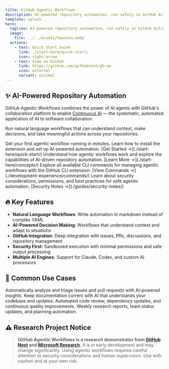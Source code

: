 ```yaml
---
title: GitHub Agentic Workflows
description: AI-powered repository automation, run safely in GitHub Actions
template: splash
hero:
  tagline: AI-powered repository automation, run safely in GitHub Actions
  image:
    file: ../../assets/houston.webp
  actions:
    - text: Quick Start Guide
      link: ./start-here/quick-start/
      icon: right-arrow
    - text: View on GitHub
      link: https://github.com/githubnext/gh-aw
      icon: external
      variant: minimal
---
```



## ✨ AI-Powered Repository Automation

GitHub Agentic Workflows combines the power of AI agents with GitHub's collaboration platform to enable [Continuous AI](https://githubnext.com/projects/continuous-ai) — the systematic, automated application of AI to software collaboration.

Run natural language workflows that can understand context, make decisions, and take meaningful actions across your repositories.

<CardGrid stagger>
	<Card title="🚀 Quick Start" icon="rocket">
		Get your first agentic workflow running in minutes. Learn how to install the extension and set up AI-powered automation.
		[Get Started →](./start-here/quick-start/)
	</Card>
	<Card title="📖 Learn Concepts" icon="open-book">
		Understand how agentic workflows work and explore the capabilities of AI-driven repository automation.
		[Learn More →](./start-here/concepts/)
	</Card>
	<Card title="🔧 Browse Commands" icon="setting">
		Explore all available CLI commands for managing agentic workflows with the GitHub CLI extension.
		[View Commands →](./development-experience/commands/)
	</Card>
	<Card title="🔒 Security Guide" icon="lock">
		Learn about security considerations, permissions, and best practices for safe agentic automation.
		[Security Notes →](./guides/security-notes/)
	</Card>
</CardGrid>

## 🔥 Key Features

- **Natural Language Workflows**: Write automation in markdown instead of complex YAML
- **AI-Powered Decision Making**: Workflows that understand context and adapt to situations
- **GitHub Integration**: Deep integration with issues, PRs, discussions, and repository management
- **Security First**: Sandboxed execution with minimal permissions and safe output processing
- **Multiple AI Engines**: Support for Claude, Codex, and custom AI processors

## 🎯 Common Use Cases

<CardGrid>
	<Card title="🏷️ Intelligent Triage" icon="tag">
		Automatically analyze and triage issues and pull requests with AI-powered insights.
	</Card>
	<Card title="📚 Documentation Automation" icon="document">
		Keep documentation current with AI that understands your codebase and updates.
	</Card>
	<Card title="🔍 Code Quality" icon="magnifier">
		Automated code review, dependency updates, and continuous quality improvements.
	</Card>
	<Card title="📊 Research & Planning" icon="information">
		Weekly research reports, team status updates, and planning automation.
	</Card>
</CardGrid>

## ⚠️ Research Project Notice

> **GitHub Agentic Workflows is a research demonstrator from [GitHub Next](https://githubnext.com/) and [Microsoft Research](https://www.microsoft.com/en-us/research/group/research-software-engineering-rise/).** It is in early development and may change significantly. Using agentic workflows requires careful attention to security considerations and human supervision. Use with caution and at your own risk.
